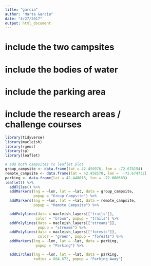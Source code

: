 ```yaml
---
title: "garcia"
author: "Marta Garcia"
date: "4/27/2017"
output: html_document
---
```

# include the two campsites
# include the bodies of water
# include the parking area
# include the research areas / challenge courses
```r
library(tidyverse)
library(macleish)
library(rgeos)
library(sp)
library(leaflet)

# add both campsites to leaflet plot
group_campsite <- data.frame(lat = 42.450976, lon = -72.678154)
remote_campsite <- data.frame(lat = 42.458570, lon =  -72.674732)
parking <- data.frame(lat = 42.448013, lon = -72.680663)
leaflet() %>%
  addTiles() %>%
  addMarkers(lng = ~lon, lat = ~lat, data = group_campsite,
             popup = "Group Campsite") %>%
  addMarkers(lng = ~lon, lat = ~lat, data = remote_campsite,
             popup = "Remote Campsite") %>%

  addPolylines(data = macleish_layers[["trails"]],
              color = "brown", popup = "trails") %>%
  addPolylines(data = macleish_layers[["streams"]],
               popup = "streams") %>%
  addPolylines(data = macleish_layers[["forests"]],
               color = "green", popup = "forests") %>%
  addMarkers(lng = ~lon, lat = ~lat, data = parking,
              popup = "Parking") %>%

  addCircles(lng = ~lon, lat = ~lat, data = parking,
             radius = 804.672, popup = "Parking Away")
```
